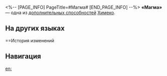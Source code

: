 <%-- [PAGE_INFO]
PageTitle=#Магма#
[END_PAGE_INFO] --%>
{{Навык Инфобокс
|Название         = Магма
|Изображение      = След Магма.png
|Персонаж         = Химеко
|Тип              = Доп. способность
|Возвышение       = 4
|Длительность     = 
|Описание         = Повышает урон по противникам со статусом Горение на 20%.
|Свойство1        = 
|Масштабирование1 = 
}}
'''«Магма»''' — одна из [[дополнительная способность|дополнительных способностей]] [[Химеко]].

==На других языках==
{{На других языках
|en   = Magma
|zhs  = 灼热
|zht  = 灼熱
|ja   = {{Rubi|灼熱|しゃくねつ}}
|ko   = 작열
|es   = Magma
|fr   = Magma
|ru   = Магма
|th   = Magma
|vi   = Nóng Bỏng
|de   = Magma
|id   = Magma
|pt   = Magma
}}

==История изменений
{{История изменений|3.5}}

==Навигация==
{{Навык Навбокс|Химеко}}

[[en:]]